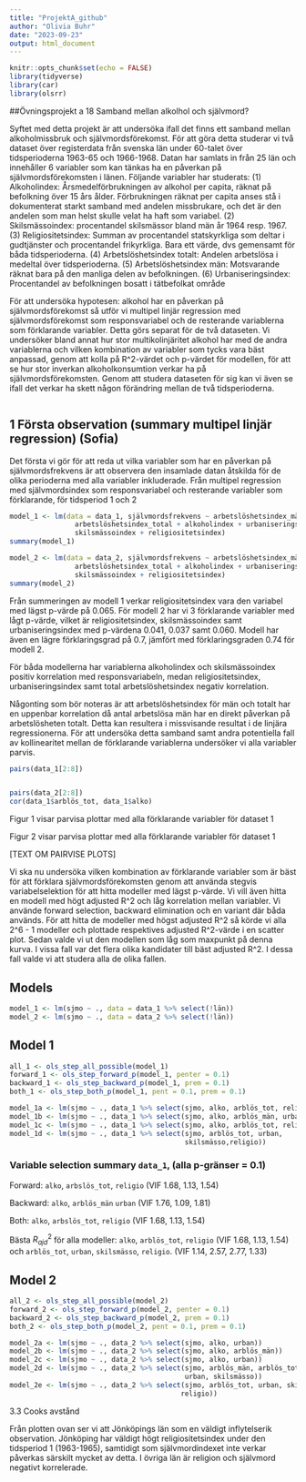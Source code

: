 ---
title: "ProjektA_github"
author: "Olivia Buhr"
date: "2023-09-23"
output: html_document
---


```{r setup, include=FALSE}

knitr::opts_chunk$set(echo = FALSE)
library(tidyverse)
library(car)
library(olsrr)

```

\renewcommand{\tablename}{Tabell}
\renewcommand{\figurename}{Figur}

##Övningsprojekt a 18 Samband mellan alkolhol och självmord?

Syftet med detta projekt är att undersöka ifall det finns ett samband mellan alkoholmissbruk och självmordsförekomst. För att göra detta studerar vi två dataset över registerdata från svenska län under 60-talet över tidsperioderna 1963-65 och 1966-1968. Datan har samlats in från 25 län och innehåller 6 variabler som kan tänkas ha en påverkan på självmordsförekomsten i länen. Följande variabler har studerats: 
(1) Alkoholindex: Årsmedelförbrukningen av alkohol per capita, räknat på befolkning över 15 års ålder. Förbrukningen räknat per capita anses stå i dokumenterat starkt samband med andelen missbrukare, och det är den andelen som man helst skulle velat ha haft som variabel. (2) Skilsmässoindex: procentandel skilsmässor bland män år 1964 resp. 1967. (3) Religiositetsindex: Summan av procentandel statskyrkliga som deltar i gudtjänster och procentandel frikyrkliga. Bara ett värde, dvs gemensamt för båda tidsperioderna. (4) Arbetslöshetsindex totalt: Andelen arbetslösa i medeltal över tidsperioderna. (5) Arbetslöshetsindex män: Motsvarande räknat bara på den manliga delen av befolkningen. (6) Urbaniseringsindex: Procentandel av befolkningen bosatt i tätbefolkat område

För att undersöka hypotesen: alkohol har en påverkan på självmordsförekomst så utför vi multipel linjär regression med självmordsförekomst som responsvariabel och de resterande variablerna som förklarande variabler. Detta görs separat för de två dataseten. Vi undersöker bland annat hur stor multikolinjäritet alkohol har med de andra variablerna och vilken kombination av variabler som tycks vara bäst anpassad, genom att kolla på R^2-värdet och p-värdet för modellen, för att se hur stor inverkan alkoholkonsumtion verkar ha på självmordsförekomsten. Genom att studera dataseten för sig kan vi även se ifall det verkar ha skett någon förändring mellan de två tidsperioderna.


```{r}

```


## 1 Första observation (summary multipel linjär regression) (Sofia)

Det första vi gör för att reda ut vilka variabler som har en påverkan på självmordsfrekvens är att observera den insamlade datan åtskilda för de olika perioderna med alla variabler inkluderade.  Från multipel regression med självmordsindex som responsvariabel och resterande variabler som förklarande, för tidsperiod 1 och 2 

```{r, echo=FALSE}
model_1 <- lm(data = data_1, självmordsfrekvens ~ arbetslöshetsindex_män +
                arbetslöshetsindex_total + alkoholindex + urbaniseringsindex +
                skilsmässoindex + religiositetsindex)
summary(model_1)
```


```{r, echo=FALSE}
model_2 <- lm(data = data_2, självmordsfrekvens ~ arbetslöshetsindex_män +
                arbetslöshetsindex_total + alkoholindex + urbaniseringsindex +
                skilsmässoindex + religiositetsindex)
summary(model_2)
```

Från summeringen av modell 1 verkar religiositetsindex vara den variabel med  lägst p-värde på 0.065. För modell 2 har vi 3 förklarande variabler med lågt p-värde, vilket är religiositetsindex, skilsmässoindex samt urbaniseringsindex med p-värdena 0.041, 0.037 samt 0.060. Modell har även en lägre förklaringsgrad på 0.7, jämfört med förklaringsgraden 0.74 för modell 2. 

För båda modellerna har variablerna alkoholindex och skilsmässoindex positiv korrelation med responsvariabeln, medan religiositetsindex, urbaniseringsindex samt total arbetslöshetsindex negativ korrelation. 

Någonting som bör noteras är att arbetslöshetsindex för män och totalt har en 
uppenbar korrelation då antal arbetslösa män har en direkt påverkan på arbetslösheten totalt. Detta kan resultera i missvisande resultat i de linjära regressionerna. För att undersöka detta samband samt andra potentiella fall av kollinearitet mellan de förklarande variablerna undersöker vi alla variabler parvis.



```{r, fig.cap = "Parvisa variabelsamband"}
pairs(data_1[2:8])


pairs(data_2[2:8])
cor(data_1$arblös_tot, data_1$alko)
```

Figur 1 visar parvisa plottar med alla förklarande variabler för dataset 1

Figur 2 visar parvisa plottar med alla förklarande variabler för dataset 1

[TEXT OM PAIRVISE PLOTS] 

Vi ska nu undersöka vilken kombination av förklarande variabler som är bäst för att förklara självmordsförekomsten genom att använda stegvis variabelselektion för att hitta modeller med lägst p-värde. Vi vill även hitta en modell med högt adjusted R^2 och låg korrelation mellan variabler. Vi använde forward selection, backward elimination och en variant där båda används.
För att hitta de modeller med högst adjusted R^2 så körde vi alla 2^6 - 1 modeller och plottade respektives adjusted R^2-värde i en scatter plot. Sedan valde vi ut den modellen som låg som maxpunkt på denna kurva. I vissa fall var det flera olika kandidater till bäst adjusted R^2. I dessa fall valde vi att studera alla de olika fallen.

## Models
```{r}
model_1 <- lm(sjmo ~ ., data = data_1 %>% select(!län))
model_2 <- lm(sjmo ~ ., data = data_2 %>% select(!län))
```

## Model 1
```{r}
all_1 <- ols_step_all_possible(model_1)
forward_1 <- ols_step_forward_p(model_1, penter = 0.1)
backward_1 <- ols_step_backward_p(model_1, prem = 0.1)
both_1 <- ols_step_both_p(model_1, pent = 0.1, prem = 0.1)
```

```{r}
model_1a <- lm(sjmo ~ ., data_1 %>% select(sjmo, alko, arblös_tot, religio))  # forward
model_1b <- lm(sjmo ~ ., data_1 %>% select(sjmo, alko, arblös_män, urban))    # backward
model_1c <- lm(sjmo ~ ., data_1 %>% select(sjmo, alko, arblös_tot, religio))  # both
model_1d <- lm(sjmo ~ ., data_1 %>% select(sjmo, arblös_tot, urban,
                                           skilsmässo,religio))               # r sq adj


```


### Variable selection summary `data_1`, (alla p-gränser = 0.1)

  Forward: `alko`, `arbslös_tot`, `religio` (VIF 1.68, 1.13, 1.54)
  
  Backward: `alko`, `arblös_män` `urban` (VIF 1.76, 1.09, 1.81)
  
  Both: `alko`, `arbslös_tot`, `religio` (VIF 1.68, 1.13, 1.54)
  
  Bästa $R_{ajd}^2$ för alla modeller: `alko`, `arblös_tot`, `religio` (VIF 1.68, 1.13, 1.54)\
  och `arblös_tot`, `urban`, `skilsmässo`, `religio`. (VIF 1.14, 2.57, 2.77, 1.33)



## Model 2
```{r}
all_2 <- ols_step_all_possible(model_2)
forward_2 <- ols_step_forward_p(model_2, penter = 0.1)
backward_2 <- ols_step_backward_p(model_2, prem = 0.1)
both_2 <- ols_step_both_p(model_2, pent = 0.1, prem = 0.1)
```

```{r}
model_2a <- lm(sjmo ~ ., data_2 %>% select(sjmo, alko, urban))          # forward
model_2b <- lm(sjmo ~ ., data_2 %>% select(sjmo, alko, arblös_män))     # backward
model_2c <- lm(sjmo ~ ., data_2 %>% select(sjmo, alko, urban))          # both
model_2d <- lm(sjmo ~ ., data_2 %>% select(sjmo, arblös_män, arblös_tot, alko,
                                           urban, skilsmässo))          # r sq adj
model_2e <- lm(sjmo ~ ., data_2 %>% select(sjmo, arblös_tot, urban, skilsmässo,
                                          religio))                     # r sq adj


```

3.3 Cooks avstånd 

Från plotten ovan ser vi att Jönköpings län som en väldigt inflytelserik
observation. Jönköping har väldigt högt religiositetsindex under den tidsperiod 1 (1963-1965), samtidigt som självmordindexet inte verkar påverkas särskilt mycket av detta. I övriga län är religion och självmord negativt korrelerade.






